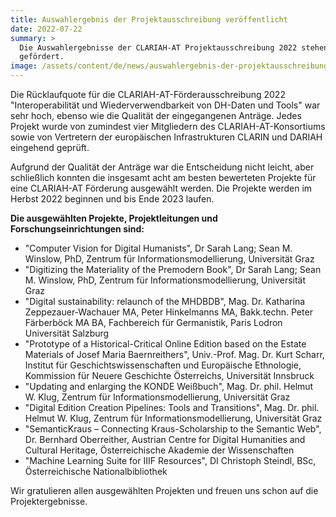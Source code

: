 ```yaml
---
title: Auswahlergebnis der Projektausschreibung veröffentlicht
date: 2022-07-22
summary: >
  Die Auswahlergebnisse der CLARIAH-AT Projektausschreibung 2022 stehen fest. 8 Projekte werden
  gefördert.
image: /assets/content/de/news/auswahlergebnis-der-projektausschreibung-veroffentlicht/image.png
---
```


Die Rücklaufquote für die CLARIAH-AT-Förderausschreibung 2022 "Interoperabilität und
Wiederverwendbarkeit von DH-Daten und Tools" war sehr hoch, ebenso wie die Qualität der
eingegangenen Anträge. Jedes Projekt wurde von zumindest vier Mitgliedern des CLARIAH-AT-Konsortiums
sowie von Vertretern der europäischen Infrastrukturen CLARIN und DARIAH eingehend geprüft.

Aufgrund der Qualität der Anträge war die Entscheidung nicht leicht, aber schließlich konnten die
insgesamt acht am besten bewerteten Projekte für eine CLARIAH-AT Förderung ausgewählt werden. Die
Projekte werden im Herbst 2022 beginnen und bis Ende 2023 laufen.

**Die ausgewählten Projekte, Projektleitungen und Forschungseinrichtungen sind:**

- "Computer Vision for Digital Humanists", Dr Sarah Lang; Sean M. Winslow, PhD, Zentrum für
  Informationsmodellierung, Universität Graz
- "Digitizing the Materiality of the Premodern Book", Dr Sarah Lang; Sean M. Winslow, PhD, Zentrum
  für Informationsmodellierung, Universität Graz
- "Digital sustainability: relaunch of the MHDBDB", Mag. Dr. Katharina Zeppezauer-Wachauer MA, Peter
  Hinkelmanns MA, Bakk.techn. Peter Färberböck MA BA, Fachbereich für Germanistik, Paris Lodron
  Universität Salzburg
- "Prototype of a Historical-Critical Online Edition based on the Estate Materials of Josef Maria
  Baernreithers", Univ.-Prof. Mag. Dr. Kurt Scharr, Institut für Geschichtswissenschaften und
  Europäische Ethnologie, Kommission für Neuere Geschichte Österreichs, Universität Innsbruck
- "Updating and enlarging the KONDE Weißbuch", Mag. Dr. phil. Helmut W. Klug, Zentrum für
  Informationsmodellierung, Universität Graz
- "Digital Edition Creation Pipelines: Tools and Transitions", Mag. Dr. phil. Helmut W. Klug,
  Zentrum für Informationsmodellierung, Universität Graz
- "SemanticKraus – Connecting Kraus-Scholarship to the Semantic Web", Dr. Bernhard Oberreither,
  Austrian Centre for Digital Humanities and Cultural Heritage, Österreichische Akademie der
  Wissenschaften
- "Machine Learning Suite for IIIF Resources", DI Christoph Steindl, BSc, Österreichische
  Nationalbibliothek

Wir gratulieren allen ausgewählten Projekten und freuen uns schon auf die Projektergebnisse.
